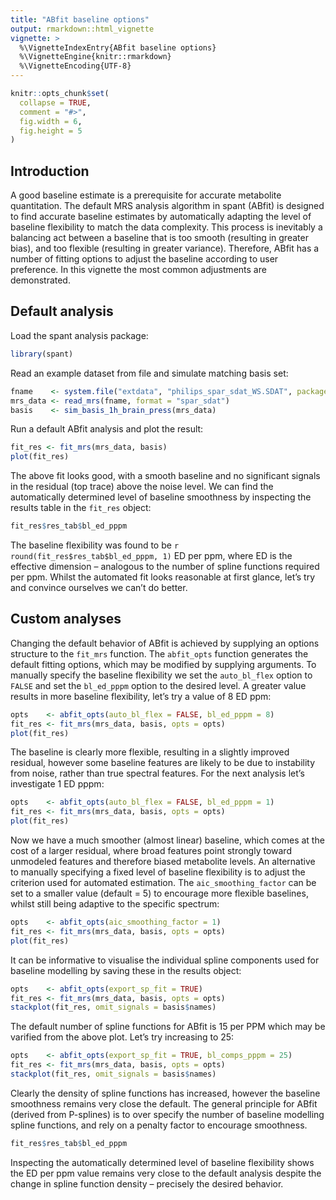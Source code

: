 ```yaml
---
title: "ABfit baseline options"
output: rmarkdown::html_vignette
vignette: >
  %\VignetteIndexEntry{ABfit baseline options}
  %\VignetteEngine{knitr::rmarkdown}
  %\VignetteEncoding{UTF-8}
---
```


```r
knitr::opts_chunk$set(
  collapse = TRUE,
  comment = "#>",
  fig.width = 6,
  fig.height = 5
)
```

## Introduction

A good baseline estimate is a prerequisite for accurate metabolite quantitation. The default MRS analysis algorithm in spant (ABfit) is designed to find accurate baseline estimates by automatically adapting the level of baseline flexibility to match the data complexity. This process is inevitably a balancing act between a baseline that is too smooth (resulting in greater bias), and too flexible (resulting in greater variance). Therefore, ABfit has a number of fitting options to adjust the baseline according to user preference. In this vignette the most common adjustments are demonstrated.

## Default analysis

Load the spant analysis package:
```r
library(spant)
```
Read an example dataset from file and simulate matching basis set:
```r
fname    <- system.file("extdata", "philips_spar_sdat_WS.SDAT", package = "spant")
mrs_data <- read_mrs(fname, format = "spar_sdat")
basis    <- sim_basis_1h_brain_press(mrs_data)
```
Run a default ABfit analysis and plot the result:
```r
fit_res <- fit_mrs(mrs_data, basis)
plot(fit_res)
```

The above fit looks good, with a smooth baseline and no significant signals in the residual (top trace) above the noise level. We can find the automatically determined level of baseline smoothness by inspecting the results table in the ``fit_res`` object:
```r
fit_res$res_tab$bl_ed_pppm
```
The baseline flexibility was found to be `r round(fit_res$res_tab$bl_ed_pppm, 1)` ED per ppm, where ED is the effective dimension -- analogous to the number of spline functions required per ppm. Whilst the automated fit looks reasonable at first glance, let's try and convince ourselves we can't do better.

## Custom analyses

Changing the default behavior of ABfit is achieved by supplying an options structure to the ``fit_mrs`` function. The ``abfit_opts`` function generates the default fitting options, which may be modified by supplying arguments. To manually specify the baseline flexibility we set the ``auto_bl_flex`` option to ``FALSE`` and set the ``bl_ed_pppm`` option to the desired level. A greater value results in more baseline flexibility, let's try a value of 8 ED ppm:

```r
opts    <- abfit_opts(auto_bl_flex = FALSE, bl_ed_pppm = 8)
fit_res <- fit_mrs(mrs_data, basis, opts = opts)
plot(fit_res)
```

The baseline is clearly more flexible, resulting in a slightly improved residual, however some baseline features are likely to be due to instability from noise, rather than true spectral features. For the next analysis let's investigate 1 ED pppm:

```r
opts    <- abfit_opts(auto_bl_flex = FALSE, bl_ed_pppm = 1)
fit_res <- fit_mrs(mrs_data, basis, opts = opts)
plot(fit_res)
```

Now we have a much smoother (almost linear) baseline, which comes at the cost of a larger residual, where broad features point strongly toward unmodeled features and therefore biased metabolite levels. An alternative to manually specifying a fixed level of baseline flexibility is to adjust the criterion used for automated estimation. The ``aic_smoothing_factor`` can be set to a smaller value (default = 5) to encourage more flexible baselines, whilst still being adaptive to the specific spectrum:

```r
opts    <- abfit_opts(aic_smoothing_factor = 1)
fit_res <- fit_mrs(mrs_data, basis, opts = opts)
plot(fit_res)
```

It can be informative to visualise the individual spline components used for baseline modelling by saving these in the results object:
```r
opts    <- abfit_opts(export_sp_fit = TRUE)
fit_res <- fit_mrs(mrs_data, basis, opts = opts)
stackplot(fit_res, omit_signals = basis$names)
```

The default number of spline functions for ABfit is 15 per PPM which may be varified from the above plot. Let's try increasing to 25:
```r
opts    <- abfit_opts(export_sp_fit = TRUE, bl_comps_pppm = 25)
fit_res <- fit_mrs(mrs_data, basis, opts = opts)
stackplot(fit_res, omit_signals = basis$names)
```

Clearly the density of spline functions has increased, however the baseline smoothness remains very close the default. The general principle for ABfit (derived from P-splines) is to over specify the number of baseline modelling spline functions, and rely on a penalty factor to encourage smoothness.
```r
fit_res$res_tab$bl_ed_pppm
```
Inspecting the automatically determined level of baseline flexibility shows the ED per ppm value remains very close to the default analysis despite the change in spline function density -- precisely the desired behavior.